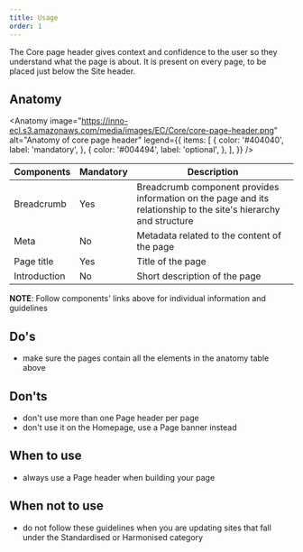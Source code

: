 ```yaml
---
title: Usage
order: 1
---
```



<Paragraph size="lead">
  The Core page header gives context and confidence to the user so they
  understand what the page is about. It is present on every page, to be placed
  just below the Site header.
</Paragraph>

## Anatomy

<Anatomy
  image="https://inno-ecl.s3.amazonaws.com/media/images/EC/Core/core-page-header.png"
  alt="Anatomy of core page header"
  legend={{
    items: [
      {
        color: '#404040',
        label: 'mandatory',
      },
      {
        color: '#004494',
        label: 'optional',
      },
    ],
  }}
/>

| Components                                                                          | Mandatory | Description                                                                                                      |
| ----------------------------------------------------------------------------------- | --------- | ---------------------------------------------------------------------------------------------------------------- |
| <Link to="/ec/components/navigation/breadcrumb/usage/" standalone>Breadcrumb</Link> | Yes       | Breadcrumb component provides information on the page and its relationship to the site's hierarchy and structure |
| Meta                                                                                | No        | Metadata related to the content of the page                                                                      |
| Page title                                                                          | Yes       | Title of the page                                                                                                |
| Introduction                                                                        | No        | Short description of the page                                                                                    |

**NOTE**: Follow components' links above for individual information and guidelines

## Do's

- make sure the pages contain all the elements in the anatomy table above

## Don'ts

- don't use more than one Page header per page
- don't use it on the Homepage, use a <Link to="/ec/components/banners/page-banner/usage/">Page banner</Link> instead

## When to use

- always use a Page header when building your page

## When not to use

- do not follow these guidelines when you are updating sites that fall under the <Link to="/ec/standardised-template/">Standardised</Link> or <Link to="/ec/harmonised-templates/group1/">Harmonised</Link> category

